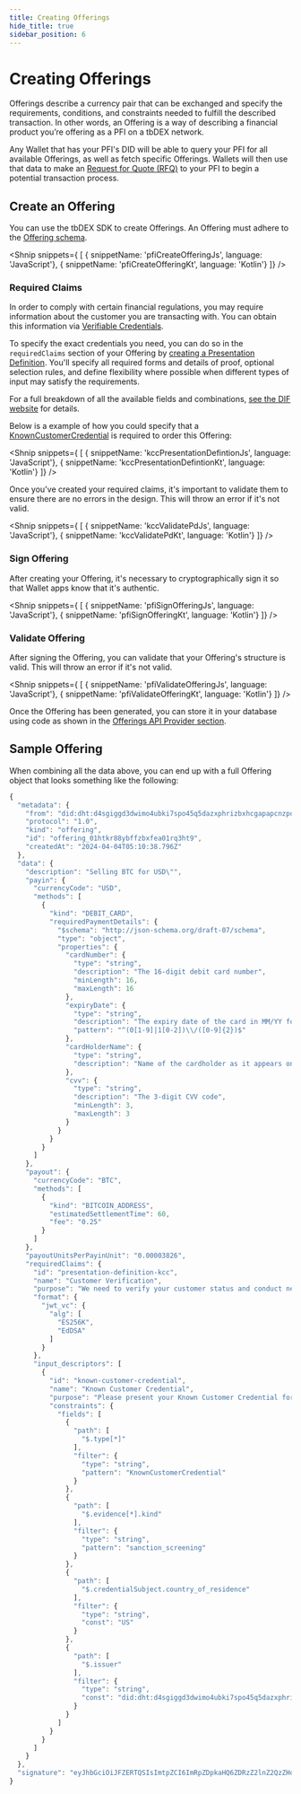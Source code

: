 ```yaml
---
title: Creating Offerings
hide_title: true
sidebar_position: 6
---
```

<LanguageSwitcher languages="JavaScript, Kotlin"/>

# Creating Offerings

Offerings describe a currency pair that can be exchanged and specify the requirements, conditions, and constraints needed to fulfill the described transaction.
In other words, an Offering is a way of describing a financial product you’re offering as a PFI on a tbDEX network. 

Any Wallet that has your PFI's DID will be able to query your PFI for all available Offerings, as well as fetch specific Offerings. Wallets will then use that data to make an [Request for Quote (RFQ)](/docs/tbdex/wallet/send-rfq) to your PFI to begin a potential transaction process.

## Create an Offering

You can use the tbDEX SDK to create Offerings. 
An Offering must adhere to the [Offering schema](https://github.com/TBD54566975/tbdex/tree/main/specs/protocol#offering).

<Shnip snippets={
  [
    { snippetName: 'pfiCreateOfferingJs', language: 'JavaScript'},
    { snippetName: 'pfiCreateOfferingKt', language: 'Kotlin'}
  ]} />

### Required Claims

In order to comply with certain financial regulations, you may require information about the customer you are transacting with.
You can obtain this information via [Verifiable Credentials](/docs/web5/learn/verifiable-credentials).

To specify the exact credentials you need, you can do so in the `requiredClaims` section of your Offering by [creating a Presentation Definition](/docs/web5/build/verifiable-credentials/presentation-definition/).
You'll specify all required forms and details of proof, optional selection rules, and define flexibility where possible when different types of input may satisfy the requirements.

For a full breakdown of all the available fields and combinations, [see the DIF website](https://identity.foundation/presentation-exchange/#presentation-definition) for details.

Below is a example of how you could specify that a [KnownCustomerCredential](https://www.tbdex.io/guides/kcc) is required to order this Offering:

<Shnip snippets={
  [
    { snippetName: 'kccPresentationDefintionJs', language: 'JavaScript'},
    { snippetName: 'kccPresentationDefintionKt', language: 'Kotlin'}
  ]} />

Once you've created your required claims, it's important to validate them to ensure there are no errors in the design.
This will throw an error if it's not valid.

<Shnip snippets={
  [
    { snippetName: 'kccValidatePdJs', language: 'JavaScript'},
    { snippetName: 'kccValidatePdKt', language: 'Kotlin'}
  ]} />

### Sign Offering
After creating your Offering, it's necessary to cryptographically sign it so that Wallet apps know that it's authentic.

<Shnip snippets={
  [
    { snippetName: 'pfiSignOfferingJs', language: 'JavaScript'},
    { snippetName: 'pfiSignOfferingKt', language: 'Kotlin'}
  ]} />

### Validate Offering
After signing the Offering, you can validate that your Offering's structure is valid.
This will throw an error if it's not valid.

<Shnip snippets={
  [
    { snippetName: 'pfiValidateOfferingJs', language: 'JavaScript'},
    { snippetName: 'pfiValidateOfferingKt', language: 'Kotlin'}
  ]} />


Once the Offering has been generated, you can store it in your database using code as shown in the [Offerings API Provider section](/docs/tbdex/pfi/anatomy-of-a-pfi#http://localhost:3000/docs/tbdex/pfi/anatomy-of-a-pfi#offerings-api-provider).


## Sample Offering

When combining all the data above, you can end up with a full Offering object that looks something like the following:

```js
{
  "metadata": {
    "from": "did:dht:d4sgiggd3dwimo4ubki7spo45q5dazxphrizbxhcgapapcnzpouy",
    "protocol": "1.0",
    "kind": "offering",
    "id": "offering_01htkr88ybffzbxfea01rq3ht9",
    "createdAt": "2024-04-04T05:10:38.796Z"
  },
  "data": {
    "description": "Selling BTC for USD\"",
    "payin": {
      "currencyCode": "USD",
      "methods": [
        {
          "kind": "DEBIT_CARD",
          "requiredPaymentDetails": {
            "$schema": "http://json-schema.org/draft-07/schema",
            "type": "object",
            "properties": {
              "cardNumber": {
                "type": "string",
                "description": "The 16-digit debit card number",
                "minLength": 16,
                "maxLength": 16
              },
              "expiryDate": {
                "type": "string",
                "description": "The expiry date of the card in MM/YY format",
                "pattern": "^(0[1-9]|1[0-2])\\/([0-9]{2})$"
              },
              "cardHolderName": {
                "type": "string",
                "description": "Name of the cardholder as it appears on the card"
              },
              "cvv": {
                "type": "string",
                "description": "The 3-digit CVV code",
                "minLength": 3,
                "maxLength": 3
              }
            }
          }
        }
      ]
    },
    "payout": {
      "currencyCode": "BTC",
      "methods": [
        {
          "kind": "BITCOIN_ADDRESS",
          "estimatedSettlementTime": 60,
          "fee": "0.25"
        }
      ]
    },
    "payoutUnitsPerPayinUnit": "0.00003826",
    "requiredClaims": {
      "id": "presentation-definition-kcc",
      "name": "Customer Verification",
      "purpose": "We need to verify your customer status and conduct necessary checks.",
      "format": {
        "jwt_vc": {
          "alg": [
            "ES256K",
            "EdDSA"
          ]
        }
      },
      "input_descriptors": [
        {
          "id": "known-customer-credential",
          "name": "Known Customer Credential",
          "purpose": "Please present your Known Customer Credential for verification.",
          "constraints": {
            "fields": [
              {
                "path": [
                  "$.type[*]"
                ],
                "filter": {
                  "type": "string",
                  "pattern": "KnownCustomerCredential"
                }
              },
              {
                "path": [
                  "$.evidence[*].kind"
                ],
                "filter": {
                  "type": "string",
                  "pattern": "sanction_screening"
                }
              },
              {
                "path": [
                  "$.credentialSubject.country_of_residence"
                ],
                "filter": {
                  "type": "string",
                  "const": "US"
                }
              },
              {
                "path": [
                  "$.issuer"
                ],
                "filter": {
                  "type": "string",
                  "const": "did:dht:d4sgiggd3dwimo4ubki7spo45q5dazxphrizbxhcgapapcnzpouy"
                }
              }
            ]
          }
        }
      ]
    }
  },
  "signature": "eyJhbGciOiJFZERTQSIsImtpZCI6ImRpZDpkaHQ6ZDRzZ2lnZ2QzZHdpbW80dWJraTdzcG80NXE1ZGF6eHBocml6YnhoY2dhcGFwY256cG91eSMwIn0..CcC0pWCpZXzqvPF-2z-axvJQyHhT6-Of4lavPIrrIrJ4WM5eyKRaR7YgEORh7xMwR_pXZ_KUHnPksmSQZsm2Ag"
}
```

